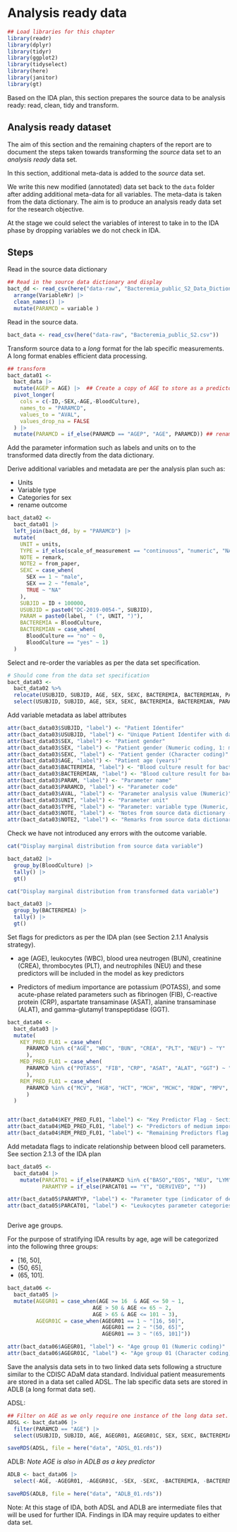 # Analysis ready data {#ARD}


```{r ard01, warning=FALSE, message=FALSE, echo=FALSE}
## Load libraries for this chapter
library(readr)
library(dplyr)
library(tidyr)
library(ggplot2)
library(tidyselect)
library(here)
library(janitor)
library(gt)
```


Based on the IDA plan, this section prepares the source data to be analysis ready: read, clean, tidy and transform. 


## Analysis ready dataset

The aim of this section and the remaining chapters of the report are to document the steps taken towards transforming the *source* data set to an *analysis ready* data set.


In this section, additional meta-data is added to the *source* data set. 

We write this new modified (annotated) data set back to the `data` folder after adding additional meta-data for all variables. The meta-data is taken from the data dictionary. The aim is to produce an analysis ready data set for the research objective. 

At the stage we could select the variables of interest to take in to the IDA phase by dropping variables we do not check in IDA.

## Steps

Read in the source data dictionary 

```{r read_dict, warning=FALSE, message=FALSE, echo=FALSE}
## Read in the source data dictionary and display 
bact_dd <- read_csv(here("data-raw", "Bacteremia_public_S2_Data_Dictionary.csv")) %>%
  arrange(VariableNr) |>
  clean_names() |>
  mutate(PARAMCD = variable )
```

Read in the source data.

```{r read_source, warning=FALSE, message=FALSE, echo=FALSE}
bact_data <- read_csv(here("data-raw", "Bacteremia_public_S2.csv")) 
```

Transform source data to a *long* format for the lab specific measurements. A long format enables efficient data processing. 

```{r contents_abact, warning=FALSE, message=FALSE, echo=FALSE} 

## transform
bact_data01 <-
  bact_data |>
  mutate(AGEP = AGE) |>  ## Create a copy of AGE to store as a predictor
  pivot_longer(
    cols = c(-ID,-SEX,-AGE,-BloodCulture),
    names_to = "PARAMCD",
    values_to = "AVAL",
    values_drop_na = FALSE
  ) |>
  mutate(PARAMCD = if_else(PARAMCD == "AGEP", "AGE", PARAMCD)) ## rename AGE param code 
```

Add the parameter information such as labels and units on to the transformed data directly from the data dictionary. 

Derive additional variables and metadata are per the analysis plan such as:

* Units 
* Variable type
* Categories for sex
* rename outcome 

```{r transform, warning=FALSE, message=FALSE, echo=FALSE} 
bact_data02 <- 
  bact_data01 |> 
  left_join(bact_dd, by = "PARAMCD") |>
  mutate(
    UNIT = units,
    TYPE = if_else(scale_of_measurement == "continuous", "numeric", "NA"), 
    NOTE = remark, 
    NOTE2 = from_paper,
    SEXC = case_when(
      SEX == 1 ~ "male",
      SEX == 2 ~ "female",
      TRUE ~ "NA"
    ),
    SUBJID = ID + 100000, 
    USUBJID = paste0("DC-2019-0054-", SUBJID),
    PARAM = paste0(label, " (", UNIT, ")"),
    BACTEREMIA = BloodCulture,
    BACTEREMIAN = case_when(
      BloodCulture == "no" ~ 0,
      BloodCulture == "yes" ~ 1)
  )

```

Select and re-order the variables as per the data set specification. 

```{r reorder, warning=FALSE, message=FALSE, echo=FALSE} 

# Should come from the data set specification
bact_data03 <- 
  bact_data02 %>%
  relocate(USUBJID, SUBJID, AGE, SEX, SEXC, BACTEREMIA, BACTEREMIAN, PARAM, PARAMCD, AVAL, UNIT, TYPE, NOTE, NOTE2) |>
  select(USUBJID, SUBJID, AGE, SEX, SEXC, BACTEREMIA, BACTEREMIAN, PARAM, PARAMCD, AVAL, UNIT, TYPE, NOTE, NOTE2)
```

Add variable metadata as label attributes

```{r meta_data, warning=FALSE, message=FALSE, echo=FALSE} 
attr(bact_data03$SUBJID, "label") <- "Patient Identifer"  
attr(bact_data03$USUBJID, "label") <- "Unique Patient Identifer with data souce reference: DC 2019-0054"  
attr(bact_data03$SEX, "label") <- "Patient gender"  
attr(bact_data03$SEX, "label") <- "Patient gender (Numeric coding, 1: male, 2: female)"  
attr(bact_data03$SEXC, "label") <- "Patient gender (Character coding)"  
attr(bact_data03$AGE, "label") <- "Patient age (years)"
attr(bact_data03$BACTEREMIA, "label") <- "Blood culture result for bacteremia (Character coding)"
attr(bact_data03$BACTEREMIAN, "label") <- "Blood culture result for bacteremia (Numeric coding, 0: No, 1: Yes)"
attr(bact_data03$PARAM, "label") <- "Parameter name"
attr(bact_data03$PARAMCD, "label") <- "Parameter code"
attr(bact_data03$AVAL, "label") <- "Parameter analysis value (Numeric)"
attr(bact_data03$UNIT, "label") <- "Parameter unit"
attr(bact_data03$TYPE, "label") <- "Parameter: variable type (Numeric, Character)"
attr(bact_data03$NOTE, "label") <- "Notes from source data dictionary - free text"
attr(bact_data03$NOTE2, "label") <- "Remarks from source data dictionary - free text"
```

Check we have not introduced any errors with the outcome variable. 

```{r outcome_check, warning=FALSE, message=FALSE, echo=FALSE} 

cat("Display marginal distribution from source data variable")

bact_data02 |>
  group_by(BloodCulture) |> 
  tally() |>
  gt()

cat("Display marginal distribution from transformed data variable")

bact_data03 |>
  group_by(BACTEREMIA) |> 
  tally() |>
  gt()

```

Set flags for predictors as per the IDA plan (see Section 2.1.1 Analysis strategy).

* age (AGE), leukocytes (WBC), blood urea neutrogen (BUN), creatinine (CREA), thrombocytes (PLT), and neutrophiles (NEU) and these predictors will be included in the model as key predictors

* Predictors of medium importance are potassium (POTASS), and some acute-phase related parameters such as fibrinogen (FIB), C-reactive protein (CRP), aspartate transaminase (ASAT), alanine transaminase (ALAT), and gamma-glutamyl transpeptidase (GGT).


```{r set_flags, warning=FALSE, message=FALSE, echo=FALSE} 
bact_data04 <-
  bact_data03 |>
  mutate(
    KEY_PRED_FL01 = case_when(
      PARAMCD %in% c("AGE", "WBC", "BUN", "CREA", "PLT", "NEU") ~ "Y"
      ),
    MED_PRED_FL01 = case_when(
      PARAMCD %in% c("POTASS", "FIB", "CRP", "ASAT", "ALAT", "GGT") ~ "Y"
      ),
    REM_PRED_FL01 = case_when(
      PARAMCD %in% c("MCV", "HGB", "HCT", "MCH", "MCHC", "RDW", "MPV", "LYM", "MONO", "EOS", "BASO", "NT", "APTT", "SODIUM", "CA", "PHOS", "MG", "HS", "GBIL", "TP", "ALB", "AMY", "PAMY", "LIP", "CHE", "AP", "LDH", "CK", "GLU", "TRIG", "CHOL", "BASOR", "EOSR", "LYMR", "MONOR", "NEUR", "PDW", "RBC") ~ "Y"
      )
  )


attr(bact_data04$KEY_PRED_FL01, "label") <- "Key Predictor Flag - Section 2.1.1 Analysis strategy"
attr(bact_data04$MED_PRED_FL01, "label") <- "Predictors of medium importance Flag - Section 2.1.1 Analysis strategy"
attr(bact_data04$REM_PRED_FL01, "label") <- "Remaining Predictors flag - Section 2.1.1 Analysis strategy"
```


Add metadata flags to indicate relationship between blood cell parameters. See section 2.1.3 of the IDA plan 


```{r wbc_relationship}

bact_data05 <-
  bact_data04 |>
    mutate(PARCAT01 = if_else(PARAMCD %in% c("BASO","EOS", "NEU", "LYM", "MONO"), "Y", ""),
           PARAMTYP = if_else(PARCAT01 == "Y", "DERVIVED", ""))

attr(bact_data05$PARAMTYP, "label") <- "Parameter type (indicator of derived variables)"
attr(bact_data05$PARCAT01, "label") <- "Leukocytes parameter categories"



```




Derive age groups. 

For the purpose of stratifying IDA results by age, age will be categorized into the following three groups: 

* [16, 50], 
* (50, 65], 
* (65, 101].

```{r age_groups, warning=FALSE, message=FALSE, echo=FALSE} 
bact_data06 <-
  bact_data05 |>
  mutate(AGEGR01 = case_when(AGE >= 16  & AGE <= 50 ~ 1,
                           AGE > 50 & AGE <= 65 ~ 2,
                           AGE > 65 & AGE <= 101 ~ 3),
         AGEGR01C = case_when(AGEGR01 == 1 ~ "[16, 50]",
                              AGEGR01 == 2 ~ "(50, 65]",
                              AGEGR01 == 3 ~ "(65, 101]"))

attr(bact_data06$AGEGR01, "label") <- "Age group 01 (Numeric coding)"
attr(bact_data06$AGEGR01C, "label") <- "Age group 01 (Character coding)"
```

Save the analysis data sets in to two linked data sets following a structure similar to the CDISC ADaM data standard. Individual patient measurements are stored in a data set called ADSL. The lab specific data sets are stored in ADLB (a long format data set). 

ADSL:

```{r save_adsl, warning=FALSE, message=FALSE, echo=FALSE} 
## Filter on AGE as we only require one instance of the long data set. AGE should correspond 1:1 across ADSL and ADLB
ADSL <- bact_data06 |>
  filter(PARAMCD == "AGE") |>  
  select(USUBJID, SUBJID, AGE, AGEGR01, AGEGR01C, SEX, SEXC, BACTEREMIA, BACTEREMIAN)

saveRDS(ADSL, file = here("data", "ADSL_01.rds"))
```

ADLB: *Note AGE is also in ADLB as a key predictor*

```{r save_adlb, warning=FALSE, message=FALSE, echo=FALSE} 

ADLB <- bact_data06 |>
  select(-AGE, -AGEGR01, -AGEGR01C, -SEX, -SEXC, -BACTEREMIA, -BACTEREMIAN)

saveRDS(ADLB, file = here("data", "ADLB_01.rds"))

```

Note: At this stage of IDA, both ADSL and ADLB are intermediate files that will be used for further IDA. Findings in IDA may require updates to either data set. 